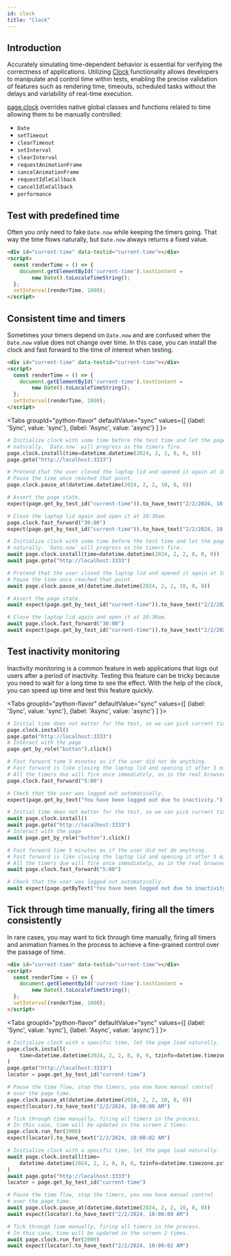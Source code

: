 ```yaml
---
id: clock
title: "Clock"
---
```


## Introduction

Accurately simulating time-dependent behavior is essential for verifying the correctness of applications. Utilizing [Clock] functionality allows developers to manipulate and control time within tests, enabling the precise validation of features such as rendering time, timeouts, scheduled tasks without the delays and variability of real-time execution.

[page.clock](/api/class-page.mdx#page-clock) overrides native global classes and functions related to time allowing them to be manually controlled:
- `Date`
- `setTimeout`
- `clearTimeout`
- `setInterval`
- `clearInterval`
- `requestAnimationFrame`
- `cancelAnimationFrame`
- `requestIdleCallback`
- `cancelIdleCallback`
- `performance`

## Test with predefined time

Often you only need to fake `Date.now` while keeping the timers going. That way the time flows naturally, but `Date.now` always returns a fixed value.

```html
<div id="current-time" data-testid="current-time"></div>
<script>
  const renderTime = () => {
    document.getElementById('current-time').textContent =
        new Date().toLocaleTimeString();
  };
  setInterval(renderTime, 1000);
</script>
```

## Consistent time and timers

Sometimes your timers depend on `Date.now` and are confused when the `Date.now` value does not change over time. In this case, you can install the clock and fast forward to the time of interest when testing.

```html
<div id="current-time" data-testid="current-time"></div>
<script>
  const renderTime = () => {
    document.getElementById('current-time').textContent =
        new Date().toLocaleTimeString();
  };
  setInterval(renderTime, 1000);
</script>
```

<Tabs
  groupId="python-flavor"
  defaultValue="sync"
  values={[
    {label: 'Sync', value: 'sync'},
    {label: 'Async', value: 'async'}
  ]
}>
<TabItem value="sync">

```py
# Initialize clock with some time before the test time and let the page load
# naturally. `Date.now` will progress as the timers fire.
page.clock.install(time=datetime.datetime(2024, 2, 2, 8, 0, 0))
page.goto("http://localhost:3333")

# Pretend that the user closed the laptop lid and opened it again at 10am.
# Pause the time once reached that point.
page.clock.pause_at(datetime.datetime(2024, 2, 2, 10, 0, 0))

# Assert the page state.
expect(page.get_by_test_id("current-time")).to_have_text("2/2/2024, 10:00:00 AM")

# Close the laptop lid again and open it at 10:30am.
page.clock.fast_forward("30:00")
expect(page.get_by_test_id("current-time")).to_have_text("2/2/2024, 10:30:00 AM")
```

</TabItem>
<TabItem value="async">

```py
# Initialize clock with some time before the test time and let the page load
# naturally. `Date.now` will progress as the timers fire.
await page.clock.install(time=datetime.datetime(2024, 2, 2, 8, 0, 0))
await page.goto("http://localhost:3333")

# Pretend that the user closed the laptop lid and opened it again at 10am.
# Pause the time once reached that point.
await page.clock.pause_at(datetime.datetime(2024, 2, 2, 10, 0, 0))

# Assert the page state.
await expect(page.get_by_test_id("current-time")).to_have_text("2/2/2024, 10:00:00 AM")

# Close the laptop lid again and open it at 10:30am.
await page.clock.fast_forward("30:00")
await expect(page.get_by_test_id("current-time")).to_have_text("2/2/2024, 10:30:00 AM")
```

</TabItem>
</Tabs>

## Test inactivity monitoring

Inactivity monitoring is a common feature in web applications that logs out users after a period of inactivity. Testing this feature can be tricky because you need to wait for a long time to see the effect. With the help of the clock, you can speed up time and test this feature quickly.

<Tabs
  groupId="python-flavor"
  defaultValue="sync"
  values={[
    {label: 'Sync', value: 'sync'},
    {label: 'Async', value: 'async'}
  ]
}>
<TabItem value="sync">

```py
# Initial time does not matter for the test, so we can pick current time.
page.clock.install()
page.goto("http://localhost:3333")
# Interact with the page
page.get_by_role("button").click()

# Fast forward time 5 minutes as if the user did not do anything.
# Fast forward is like closing the laptop lid and opening it after 5 minutes.
# All the timers due will fire once immediately, as in the real browser.
page.clock.fast_forward("5:00")

# Check that the user was logged out automatically.
expect(page.get_by_text("You have been logged out due to inactivity.")).to_be_visible()
```

</TabItem>
<TabItem value="async">

```py
# Initial time does not matter for the test, so we can pick current time.
await page.clock.install()
await page.goto("http://localhost:3333")
# Interact with the page
await page.get_by_role("button").click()

# Fast forward time 5 minutes as if the user did not do anything.
# Fast forward is like closing the laptop lid and opening it after 5 minutes.
# All the timers due will fire once immediately, as in the real browser.
await page.clock.fast_forward("5:00")

# Check that the user was logged out automatically.
await expect(page.getByText("You have been logged out due to inactivity.")).toBeVisible()
```

</TabItem>
</Tabs>

## Tick through time manually, firing all the timers consistently

In rare cases, you may want to tick through time manually, firing all timers and animation frames in the process to achieve a fine-grained control over the passage of time.

```html
<div id="current-time" data-testid="current-time"></div>
<script>
  const renderTime = () => {
    document.getElementById('current-time').textContent =
        new Date().toLocaleTimeString();
  };
  setInterval(renderTime, 1000);
</script>
```

<Tabs
  groupId="python-flavor"
  defaultValue="sync"
  values={[
    {label: 'Sync', value: 'sync'},
    {label: 'Async', value: 'async'}
  ]
}>
<TabItem value="sync">

```py
# Initialize clock with a specific time, let the page load naturally.
page.clock.install(
    time=datetime.datetime(2024, 2, 2, 8, 0, 0, tzinfo=datetime.timezone.pst),
)
page.goto("http://localhost:3333")
locator = page.get_by_test_id("current-time")

# Pause the time flow, stop the timers, you now have manual control
# over the page time.
page.clock.pause_at(datetime.datetime(2024, 2, 2, 10, 0, 0))
expect(locator).to_have_text("2/2/2024, 10:00:00 AM")

# Tick through time manually, firing all timers in the process.
# In this case, time will be updated in the screen 2 times.
page.clock.run_for(2000)
expect(locator).to_have_text("2/2/2024, 10:00:02 AM")
```

</TabItem>
<TabItem value="async">

```py
# Initialize clock with a specific time, let the page load naturally.
await page.clock.install(time=
    datetime.datetime(2024, 2, 2, 8, 0, 0, tzinfo=datetime.timezone.pst),
)
await page.goto("http://localhost:3333")
locator = page.get_by_test_id("current-time")

# Pause the time flow, stop the timers, you now have manual control
# over the page time.
await page.clock.pause_at(datetime.datetime(2024, 2, 2, 10, 0, 0))
await expect(locator).to_have_text("2/2/2024, 10:00:00 AM")

# Tick through time manually, firing all timers in the process.
# In this case, time will be updated in the screen 2 times.
await page.clock.run_for(2000)
await expect(locator).to_have_text("2/2/2024, 10:00:02 AM")
```

</TabItem>
</Tabs>


[Accessibility]: /api/class-accessibility.mdx "Accessibility"
[APIRequest]: /api/class-apirequest.mdx "APIRequest"
[APIRequestContext]: /api/class-apirequestcontext.mdx "APIRequestContext"
[APIResponse]: /api/class-apiresponse.mdx "APIResponse"
[APIResponseAssertions]: /api/class-apiresponseassertions.mdx "APIResponseAssertions"
[Browser]: /api/class-browser.mdx "Browser"
[BrowserContext]: /api/class-browsercontext.mdx "BrowserContext"
[BrowserType]: /api/class-browsertype.mdx "BrowserType"
[CDPSession]: /api/class-cdpsession.mdx "CDPSession"
[Clock]: /api/class-clock.mdx "Clock"
[ConsoleMessage]: /api/class-consolemessage.mdx "ConsoleMessage"
[Dialog]: /api/class-dialog.mdx "Dialog"
[Download]: /api/class-download.mdx "Download"
[ElementHandle]: /api/class-elementhandle.mdx "ElementHandle"
[Error]: /api/class-error.mdx "Error"
[FileChooser]: /api/class-filechooser.mdx "FileChooser"
[Frame]: /api/class-frame.mdx "Frame"
[FrameLocator]: /api/class-framelocator.mdx "FrameLocator"
[JSHandle]: /api/class-jshandle.mdx "JSHandle"
[Keyboard]: /api/class-keyboard.mdx "Keyboard"
[Locator]: /api/class-locator.mdx "Locator"
[LocatorAssertions]: /api/class-locatorassertions.mdx "LocatorAssertions"
[Mouse]: /api/class-mouse.mdx "Mouse"
[Page]: /api/class-page.mdx "Page"
[PageAssertions]: /api/class-pageassertions.mdx "PageAssertions"
[Playwright]: /api/class-playwright.mdx "Playwright"
[Request]: /api/class-request.mdx "Request"
[Response]: /api/class-response.mdx "Response"
[Route]: /api/class-route.mdx "Route"
[Selectors]: /api/class-selectors.mdx "Selectors"
[TimeoutError]: /api/class-timeouterror.mdx "TimeoutError"
[Touchscreen]: /api/class-touchscreen.mdx "Touchscreen"
[Tracing]: /api/class-tracing.mdx "Tracing"
[Video]: /api/class-video.mdx "Video"
[WebError]: /api/class-weberror.mdx "WebError"
[WebSocket]: /api/class-websocket.mdx "WebSocket"
[Worker]: /api/class-worker.mdx "Worker"
[Element]: https://developer.mozilla.org/en-US/docs/Web/API/element "Element"
[EvaluationArgument]: /evaluating.mdx#evaluation-argument "EvaluationArgument"
[Promise]: https://developer.mozilla.org/en-US/docs/Web/JavaScript/Reference/Global_Objects/Promise "Promise"
[iterator]: https://developer.mozilla.org/en-US/docs/Web/JavaScript/Reference/Iteration_protocols "Iterator"
[origin]: https://developer.mozilla.org/en-US/docs/Glossary/Origin "Origin"
[selector]: https://developer.mozilla.org/en-US/docs/Web/CSS/CSS_Selectors "selector"
[Serializable]: https://developer.mozilla.org/en-US/docs/Web/JavaScript/Reference/Global_Objects/JSON/stringify#Description "Serializable"
[UIEvent.detail]: https://developer.mozilla.org/en-US/docs/Web/API/UIEvent/detail "UIEvent.detail"
[UnixTime]: https://en.wikipedia.org/wiki/Unix_time "Unix Time"
[xpath]: https://developer.mozilla.org/en-US/docs/Web/XPath "xpath"

[Any]: https://docs.python.org/3/library/typing.html#typing.Any "Any"
[bool]: https://docs.python.org/3/library/stdtypes.html "bool"
[bytes]: https://docs.python.org/3/library/stdtypes.html#bytes "bytes"
[Callable]: https://docs.python.org/3/library/typing.html#typing.Callable "Callable"
[EventContextManager]: https://docs.python.org/3/reference/datamodel.html#context-managers "Event context manager"
[EventEmitter]: https://pyee.readthedocs.io/en/latest/#pyee.BaseEventEmitter "EventEmitter"
[Exception]: https://docs.python.org/3/library/exceptions.html#Exception "Exception"
[Dict]: https://docs.python.org/3/library/typing.html#typing.Dict "Dict"
[float]: https://docs.python.org/3/library/stdtypes.html#numeric-types-int-float-complex "float"
[int]: https://docs.python.org/3/library/stdtypes.html#numeric-types-int-float-complex "int"
[List]: https://docs.python.org/3/library/typing.html#typing.List "List"
[NoneType]: https://docs.python.org/3/library/constants.html#None "None"
[Pattern]: https://docs.python.org/3/library/re.html "Pattern"
[URL]: https://en.wikipedia.org/wiki/URL "URL"
[pathlib.Path]: https://realpython.com/python-pathlib/ "pathlib.Path"
[str]: https://docs.python.org/3/library/stdtypes.html#text-sequence-type-str "str"
[Union]: https://docs.python.org/3/library/typing.html#typing.Union "Union"
[datetime]: https://docs.python.org/3/library/datetime.html#datetime.datetime "datetime"

[all available image tags]: https://mcr.microsoft.com/en-us/product/playwright/python/about "all available image tags"
[Microsoft Artifact Registry]: https://mcr.microsoft.com/en-us/product/playwright/python/about "Microsoft Artifact Registry"
[Dockerfile.jammy]: https://github.com/microsoft/playwright-python/blob/main/utils/docker/Dockerfile.jammy "Dockerfile.jammy"
